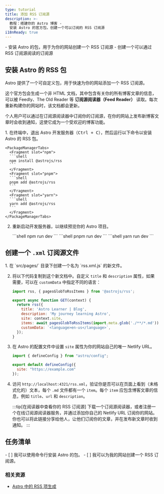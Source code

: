 ```yaml
---
type: tutorial
title: 添加 RSS 订阅源
description: >-
  教程：搭建你的 Astro 博客 -
  安装 Astro 的官方包，创建一个可以订阅的 RSS 订阅源
i18nReady: true
---
```


<PreCheck>
  - 安装 Astro 的包，用于为你的网站创建一个 RSS 订阅源
  - 创建一个可以通过 RSS 订阅源阅读的订阅源
</PreCheck>

## 安装 Astro 的 RSS 包

Astro 提供了一个可自定义包，用于快速为你的网站添加一个 RSS 订阅源。

这个官方包会生成一个非 HTML 文档，其中包含有关你的所有博客文章的信息，可以被 Feedly、The Old Reader 等 **订阅源阅读器（Feed Reader）** 读取。每次重新构建你的网站时，该文档都会更新。

个人用户可以通过在订阅源阅读器中订阅你的订阅源，在你的网站上发布新博客文章时会收到通知，这使它成为一个受欢迎的博客功能。

<Steps>
1. 在终端中，退出 Astro 开发服务器（<kbd>Ctrl + C</kbd>），然后运行以下命令以安装 Astro 的 RSS 包。

    <PackageManagerTabs>
      <Fragment slot="npm">
      ```shell
      npm install @astrojs/rss
      ```
      </Fragment>
      <Fragment slot="pnpm">
      ```shell
      pnpm add @astrojs/rss
      ```
      </Fragment>
      <Fragment slot="yarn">
      ```shell
      yarn add @astrojs/rss
      ```
      </Fragment>
    </PackageManagerTabs>

2. 重新启动开发服务器，以继续预览你的 Astro 项目。

    <PackageManagerTabs>
      <Fragment slot="npm">
      ```shell
      npm run dev
      ```
      </Fragment>
      <Fragment slot="pnpm">
      ```shell
      pnpm run dev
      ```
      </Fragment>
      <Fragment slot="yarn">
      ```shell
      yarn run dev
      ```
      </Fragment>
    </PackageManagerTabs>
</Steps>

## 创建一个 `.xml` 订阅源文件

<Steps>
1. 在 `src/pages/` 目录下创建一个名为 `rss.xml.js` 的新文件。

2. 将以下代码复制到这个新文档中。自定义 `title` 和 `description` 属性，如果需要，可以在 `customData` 中指定不同的语言：

    ```js title="src/pages/rss.xml.js"
    import rss, { pagesGlobToRssItems } from '@astrojs/rss';

    export async function GET(context) {
      return rss({
        title: 'Astro Learner | Blog',
        description: 'My journey learning Astro',
        site: context.site,
        items: await pagesGlobToRssItems(import.meta.glob('./**/*.md')),
        customData: `<language>en-us</language>`,
      });
    }
    ```

3. 在 Astro 的配置文件中设置 `site` 属性为你的网站自己的唯一 Netlify URL。

    ```js title="astro.config.mjs" ins={4}
    import { defineConfig } from "astro/config";

    export default defineConfig({
      site: "https://example.com"
    });
    ```

4. 访问 `http://localhost:4321/rss.xml`，验证你是否可以在页面上看到（未格式化的）文本，每个 `.md` 文件都有一个 `item`。每个 `item` 应包含博客文章的信息，例如 `title`、`url` 和 `description`。

    :::tip[在阅读器中查看你的 RSS 订阅源]
    下载一个订阅源阅读器，或者注册一个在线订阅源阅读器服务，并通过添加你自己的 Netlify URL 订阅你的网站。你也可以将此链接分享给他人，让他们订阅你的文章，并在发布新文章时收到通知。
    :::

</Steps>

<Box icon="check-list">

## 任务清单

<Checklist>
- [ ] 我可以使用命令行安装 Astro 的包。
- [ ] 我可以为我的网站创建一个 RSS 订阅源。
</Checklist>
</Box>

### 相关资源

- [Astro 中的 RSS 项生成](/zh-cn/recipes/rss/#使用-glob-导入)
